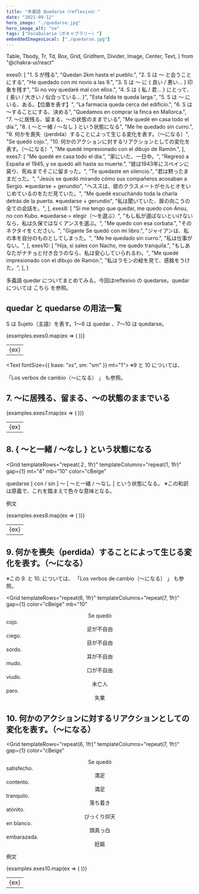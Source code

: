 ```yaml
---
title: "多義語 Quedarse（reflexivo）"
date: "2021-09-12"
hero_image: "./quedarse.jpg"
hero_image_alt: "no"
tags: ["Vocabulario（ボキャブラリー）"]
embeddedImagesLocal: ["./quedarse.jpg"]
---
```


  Table,
  Tbody,
  Tr,
  Td,
  Box,
  Grid,
  GridItem,
  Divider,
  Image,
  Center,
  Text,
} from "@chakra-ui/react"

  exes0: [
    "1. S が残る",
    "Quedan 2km hasta el pueblo.",
    "2. S は 〜 と会うことにする",
    "He quedado con mi novio a las 9.",
    "3. S は 〜 に { 良い / 悪い… } 印象を残す",
    "Si no voy quedaré mal con ellos.",
    "4. S は { 私 / 君… } にとって、{ 長い / 大きい / 似合っている… }",
    "Esta falda te queda larga.",
    "5. S は 〜 にいる、ある。【位置を表す】",
    "La farmacia queda cerca del edificio.",
    "6. S は 〜することにする、決める",
    "Quedamos en comprar la finca en Mallorca.",
    "7. 〜に居残る、留まる、〜の状態のままでいる",
    "Me quedé en casa todo el día.",
    "8. { 〜と一緒 / 〜なし } という状態になる",
    "Me he quedado sin curro.",
    "9. 何かを喪失（perdida）することによって生じる変化を表す。（〜になる）",
    "Se quedó cojo.",
    "10. 何かのアクションに対するリアクションとしての変化を表す。（〜になる）",
    "Me quedé impresionado con el dibujo de Ramón.",
  ],
  exes7: [
    "Me quedé en casa todo el día.",
    "家にいた、一日中。",
    "Regresó a España el 1945, y se quedó allí hasta su muerte.",
    "彼は1943年にスペインに戻り、死ぬまでそこに留まった。",
    "Te quedaste en silencio.",
    "君は黙ったままだった。",
    "Jesús se quedó mirando cómo sus compañeros acosaban a Sergio. ※quedarse + gerundio",
    "ヘススは、彼のクラスメートがセルヒオをいじめているのをただ見ていた。",
    "Me quedé escuchando toda la charla detrás de la puerta. ※quedarse + gerundio",
    "私は聞いていた、扉の向こうの全ての会話を。",
  ],
  exes8: [
    "Si me tengo que quedar, me quedo con Ansu, no con Kubo. ※quedarse = elegir（〜を選ぶ）",
    "もし私が選ばないといけないなら、私は久保ではなくアンスを選ぶ。",
    "Me quedo con esa corbata.",
    "そのネクタイをください。",
    "Gigante Se quedó con mi libro.",
    "ジャイアンは、私の本を自分のものとしてしまった。",
    "Me he quedado sin curro.",
    "私は仕事がない。",
  ],
  exes10: [
    "Hija, si sales con Nacho, me quedo tranquila.",
    "もしあなたがナチョと付き合うのなら、私は安心していられるわ。",
    "Me quedé impresionado con el dibujo de Ramón.",
    "私はラモンの絵を見て、感銘をうけた。",
  ],
}

<Box>
  <GatsbyImage alt="Quédate con migo" image={getImage(props.localImages[0])} />
</Box>

<Text mt="28">
  多義語 quedar についてまとめてみる。今回はreflexivo の quedarse。quedar
  については
  <Link to="/quedar">
    <span style={{ color: "#A293C2" }}>こちら</span>
  </Link>
  を参照。
</Text>

## quedar と quedarse の用法一覧

S は Sujeto（主語）を表す。1〜6 は quedar 、7〜10 は quedarse。

<Table variant="striped" colorScheme="yellow" mt="4" mb="3">
  <Tbody>
    {examples.exes0.map(ex => (
      <Tr key={ex}>
        <Td>{ex}</Td>
      </Tr>
    ))}
  </Tbody>
</Table>

<Text fontSize={{ base: "xs", sm: "sm" }} mt="1">
  ※9 と 10 については、
  <Link to="/pasiva">
    <span style={{ color: "#A293C2" }}>
      「Los verbos de cambio（〜になる） 」
    </span>
  </Link>
  も参照。
</Text>

## 7. 〜に居残る、留まる、〜の状態のままでいる

<Table variant="striped" colorScheme="blackAlpha" mt="4" mb="3">
  <Tbody>
    {examples.exes7.map(ex => (
      <Tr key={ex}>
        <Td>{ex}</Td>
      </Tr>
    ))}
  </Tbody>
</Table>

## 8. { 〜と一緒 / 〜なし } という状態になる

<Grid
  templateRows="repeat(２, 1fr)"
  templateColumns="repeat(1, 1fr)"
  gap={1}
  mt="4"
  mb="10"
  color="cBeige"
>
  <GridItem rowSpan={1} colSpan={1} bg="cRed" p="2">
    quedarse [ con / sin ] 〜
  </GridItem>
  <GridItem rowSpan={1} colSpan={1} bg="cRed" p="2">
    [ 〜と一緒 / 〜なし ] という状態になる。
    ※この和訳は原義で、これを踏まえて色々な意味となる。
  </GridItem>
</Grid>

例文

<Table variant="striped" colorScheme="blackAlpha" mt="4" mb="3">
  <Tbody>
    {examples.exes8.map(ex => (
      <Tr key={ex}>
        <Td>{ex}</Td>
      </Tr>
    ))}
  </Tbody>
</Table>

## 9. 何かを喪失（perdida）することによって生じる変化を表す。（〜になる）

<Text mt="4" mb="10">
  ※この 9. と 10. については、
  <Link to="/pasiva">
    <span style={{ color: "#A293C2" }}>
      「Los verbos de cambio（〜になる） 」
    </span>
  </Link>
  も参照。
</Text>

<Grid
  templateRows="repeat(6, 1fr)"
  templateColumns="repeat(7, 1fr)"
  gap={1}
  color="cBeige"
  mb="10"
>
  <Center as={GridItem} rowSpan={6} colSpan={3} bg="cBlue2">
    Se quedó
  </Center>
  <GridItem rowSpan={1} colSpan={2} bg="cBlue2" px="2">
    cojo.
  </GridItem>
  <Center as={GridItem} rowSpan={1} colSpan={2} px="1" bg="cBlue2">
    足が不自由
  </Center>
  <GridItem rowSpan={1} colSpan={2} bg="cBlue2" px="2">
    ciego.
  </GridItem>
  <Center as={GridItem} rowSpan={1} colSpan={2} px="1" bg="cBlue2">
    目が不自由
  </Center>
  <GridItem rowSpan={1} colSpan={2} bg="cBlue2" px="2">
    sordo.
  </GridItem>
  <Center as={GridItem} rowSpan={1} colSpan={2} px="1" bg="cBlue2">
    耳が不自由
  </Center>
  <GridItem rowSpan={1} colSpan={2} bg="cBlue2" px="2">
    mudo.
  </GridItem>
  <Center as={GridItem} rowSpan={1} colSpan={2} px="1" bg="cBlue2">
    口が不自由
  </Center>
  <GridItem rowSpan={1} colSpan={2} bg="cBlue2" px="2">
    viudo.
  </GridItem>
  <Center as={GridItem} rowSpan={1} colSpan={2} px="1" bg="cBlue2">
    未亡人
  </Center>
  <GridItem rowSpan={1} colSpan={2} bg="cBlue2" px="2">
    paro.
  </GridItem>
  <Center as={GridItem} rowSpan={1} colSpan={2} px="1" bg="cBlue2">
    失業
  </Center>
</Grid>

## 10. 何かのアクションに対するリアクションとしての変化を表す。（〜になる）

<Grid
  templateRows="repeat(6, 1fr)"
  templateColumns="repeat(7, 1fr)"
  gap={1}
  color="cBeige"
>
  <Center as={GridItem} rowSpan={6} colSpan={3} bg="cBlue2">
    Se quedó
  </Center>
  <GridItem rowSpan={1} colSpan={2} bg="cBlue2" px="2">
    satisfecho.
  </GridItem>
  <Center as={GridItem} rowSpan={1} colSpan={2} px="1" bg="cBlue2">
    満足
  </Center>
  <GridItem rowSpan={1} colSpan={2} bg="cBlue2" px="2">
    contento.
  </GridItem>
  <Center as={GridItem} rowSpan={1} colSpan={2} px="1" bg="cBlue2">
    満足
  </Center>
  <GridItem rowSpan={1} colSpan={2} bg="cBlue2" px="2">
    tranquilo.
  </GridItem>
  <Center as={GridItem} rowSpan={1} colSpan={2} px="1" bg="cBlue2">
    落ち着き
  </Center>
  <GridItem rowSpan={1} colSpan={2} bg="cBlue2" px="2">
    atónito.
  </GridItem>
  <Center as={GridItem} rowSpan={1} colSpan={2} px="1" bg="cBlue2">
    びっくり仰天
  </Center>
  <GridItem rowSpan={1} colSpan={2} bg="cBlue2" px="2">
    en blanco.
  </GridItem>
  <Center as={GridItem} rowSpan={1} colSpan={2} px="1" bg="cBlue2">
    頭真っ白
  </Center>
  <GridItem rowSpan={1} colSpan={2} bg="cBlue2" px="2">
    embarazada.
  </GridItem>
  <Center as={GridItem} rowSpan={1} colSpan={2} px="1" bg="cBlue2">
    妊娠
  </Center>
</Grid>

例文

<Table variant="striped" colorScheme="blackAlpha" mt="4" mb="3">
  <Tbody>
    {examples.exes10.map(ex => (
      <Tr key={ex}>
        <Td>{ex}</Td>
      </Tr>
    ))}
  </Tbody>
</Table>
